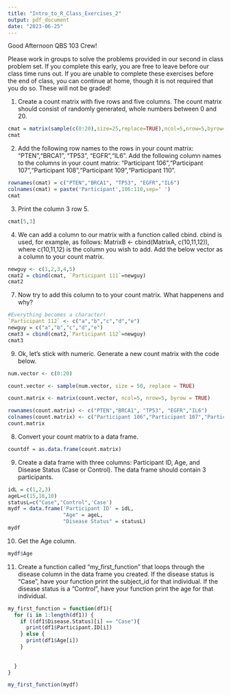 ```yaml
---
title: "Intro_to_R_Class_Exercises_2"
output: pdf_document
date: "2023-06-25"
---
```

Good Afternoon QBS 103 Crew!

Please work in groups to solve the problems provided in our second in class problem set. If you complete this early, you are free to leave before our class time runs out. If you are unable to complete these exercises before the end of class, you can continue at home, though it is not required that you do so. These will not be graded!

1) Create a count matrix with five rows and five columns. The count matrix should consist of randomly generated, whole numbers between 0 and 20. 
```r

cmat = matrix(sample(c(0:20),size=25,replace=TRUE),ncol=5,nrow=5,byrow=TRUE)
cmat

```

2) Add the following row names to the rows in your count matrix: "PTEN","BRCA1", "TP53", "EGFR","IL6". Add the following column names to the columns in your count matrix: "Participant 106","Participant 107","Participant 108","Participant 109","Participant 110".
```r
rownames(cmat) = c("PTEN","BRCA1", "TP53", "EGFR","IL6")
colnames(cmat) = paste('Participant',106:110,sep=' ')
cmat
```

3) Print the column 3 row 5.
```r
cmat[5,3]
```

4) We can add a column to our matrix with a function called cbind. cbind is used, for example, as follows: MatrixB <- cbind(MatrixA, c(10,11,12)), where c(10,11,12) is the column you wish to add. Add the below vector as a column to your count matrix.
```r
newguy <- c(1,2,3,4,5)
cmat2 = cbind(cmat, `Participant 111`=newguy)
cmat2
```

7) Now try to add this column to to your count matrix. What happenens and why?
```r
#Everything becomes a character! 
`Participant 112` <- c("a","b","c","d","e")
newguy = c("a","b","c","d","e")
cmat3 = cbind(cmat2,`Participant 112`=newguy)
cmat3

```
9) Ok, let's stick with numeric. Generate a new count matrix with the code below.
```r
num.vector <- c(0:20)

count.vector <- sample(num.vector, size = 50, replace = TRUE)

count.matrix <- matrix(count.vector, ncol=5, nrow=5, byrow = TRUE)

rownames(count.matrix) <- c("PTEN","BRCA1", "TP53", "EGFR","IL6")
colnames(count.matrix) <- c("Participant 106","Participant 107","Participant 108","Participant 109","Participant 110")
count.matrix
```

8) Convert your count matrix to a data frame.
```r
countdf = as.data.frame(count.matrix)
```

9) Create a data frame with three columns: Participant ID, Age, and Disease Status (Case or Control). The data frame should contain 3 participants.
```r
idL = c(1,2,3)
ageL=c(15,18,10)
statusL=c("Case","Control",'Case')
mydf = data.frame('Participant ID' = idL,
                  "Age" = ageL,
                  "Disease Status" = statusL)
mydf


```

10) Get the Age column.
```r
mydf$Age
```

11) Create a function called "my_first_function" that loops through the disease column in the data frame you created. If the disease status is "Case", have your function print the subject_id for that individual. If the disease status is a "Control", have your function print the age for that individual.
```r
my_first_function = function(df1){
  for (i in 1:length(df1)) {
    if ((df1$Disease.Status)[i] == "Case"){
      print(df1$Participant.ID[i])
    } else {
      print(df1$Age[i])
    }
    
    
  }
}

my_first_function(mydf)
```